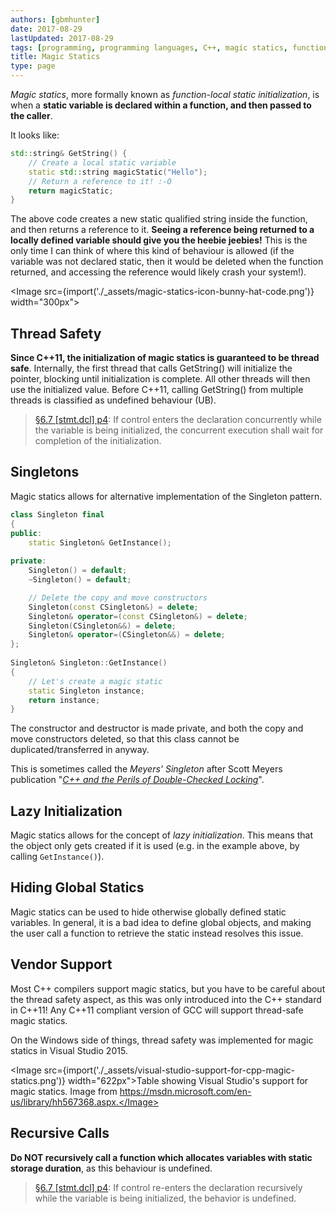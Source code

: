 ```yaml
---
authors: [gbmhunter]
date: 2017-08-29
lastUpdated: 2017-08-29
tags: [programming, programming languages, C++, magic statics, function-local static initialization, threads, C++11, singletons]
title: Magic Statics
type: page
---
```


_Magic statics_, more formally known as _function-local static initialization_, is when a **static variable is declared within a function, and then passed to the caller**.

It looks like:

```c++    
std::string& GetString() {
    // Create a local static variable
    static std::string magicStatic("Hello");
    // Return a reference to it! :-O
    return magicStatic;
}
```

The above code creates a new static qualified string inside the function, and then returns a reference to it. **Seeing a reference being returned to a locally defined variable should give you the heebie jeebies!** This is the only time I can think of where this kind of behaviour is allowed (if the variable was not declared static, then it would be deleted when the function returned, and accessing the reference would likely crash your system!).

<Image src={import('./_assets/magic-statics-icon-bunny-hat-code.png')} width="300px"></Image>

## Thread Safety

**Since C++11, the initialization of magic statics is guaranteed to be thread safe**. Internally, the first thread that calls GetString() will initialize the pointer, blocking until initialization is complete. All other threads will then use the initialized value. Before C++11, calling GetString() from multiple threads is classified as undefined behaviour (UB).

> [§6.7 [stmt.dcl] p4](http://www.open-std.org/jtc1/sc22/wg21/docs/papers/2012/n3337.pdf): If control enters the declaration concurrently while the variable is being initialized, the concurrent execution shall wait for completion of the initialization.

## Singletons

Magic statics allows for alternative implementation of the Singleton pattern.

```c++    
class Singleton final
{
public:
    static Singleton& GetInstance();
    
private:
    Singleton() = default;
    ~Singleton() = default;

    // Delete the copy and move constructors 
    Singleton(const CSingleton&) = delete;
    Singleton& operator=(const CSingleton&) = delete;
    Singleton(CSingleton&&) = delete;
    Singleton& operator=(CSingleton&&) = delete;
};
    
Singleton& Singleton::GetInstance()
{
    // Let's create a magic static
    static Singleton instance;
    return instance;
}
```

The constructor and destructor is made private, and both the copy and move constructors deleted, so that this class cannot be duplicated/transferred in anyway.

This is sometimes called the _Meyers' Singleton_ after Scott Meyers publication "[_C++ and the Perils of Double-Checked Locking_](/misc/magic-statics/Scott-Meyers-Cpp-and-the-Perils-of-Double-Checked-Locking.pdf)".

## Lazy Initialization

Magic statics allows for the concept of _lazy initialization_. This means that the object only gets created if it is used (e.g. in the example above, by calling `GetInstance()`).

## Hiding Global Statics

Magic statics can be used to hide otherwise globally defined static variables. In general, it is a bad idea to define global objects, and making the user call a function to retrieve the static instead resolves this issue.

## Vendor Support

Most C++ compilers support magic statics, but you have to be careful about the thread safety aspect, as this was only introduced into the C++ standard in C++11! Any C++11 compliant version of GCC will support thread-safe magic statics.

On the Windows side of things, thread safety was implemented for magic statics in Visual Studio 2015.

<Image src={import('./_assets/visual-studio-support-for-cpp-magic-statics.png')} width="622px">Table showing Visual Studio's support for magic statics. Image from https://msdn.microsoft.com/en-us/library/hh567368.aspx.</Image>

## Recursive Calls

**Do NOT recursively call a function which allocates variables with static storage duration**, as this behaviour is undefined.

> [§6.7 [stmt.dcl] p4](http://www.open-std.org/jtc1/sc22/wg21/docs/papers/2012/n3337.pdf): If control re-enters the declaration recursively while the variable is being initialized, the behavior is undefined.
